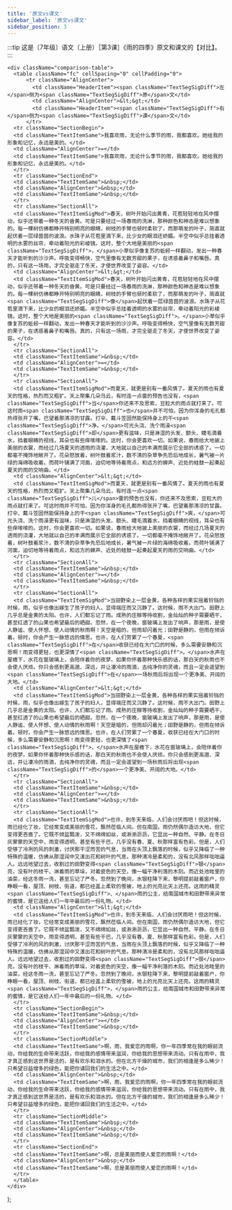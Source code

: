 ```yaml
---
title: '原文vs课文'
sidebar_label: '原文vs课文'
sidebar_position: 3
---
```


:::tip
这是〔7年级〕语文（上册）［第3课］《雨的四季》原文和课文的【对比】。
:::

    <div className="comparison-table">
      <table className="fc" cellSpacing="0" cellPadding="0">
          <tr className="AlignCenter">
            <td className="HeaderItem"><span className="TextSegSigDiff">左</span>侧为<span className="TextSegSigDiff">原</span>文</td>
            <td className="AlignCenter">&lt;&gt;</td>
            <td className="HeaderItem"><span className="TextSegSigDiff">右</span>侧为<span className="TextSegSigDiff">课</span>文</td>
          </tr>
      <tr className="SectionBegin">
      <td className="TextItemSame">我喜欢雨，无论什么季节的雨，我都喜欢。她给我的形象和记忆，永远是美的。</td>
      <td className="AlignCenter">=</td>
      <td className="TextItemSame">我喜欢雨，无论什么季节的雨，我都喜欢。她给我的形象和记忆，永远是美的。</td>
      </tr>
      <tr className="SectionEnd">
      <td className="TextItemSame">&nbsp;</td>
      <td className="AlignCenter">&nbsp;</td>
      <td className="TextItemSame">&nbsp;</td>
      </tr>
      <tr className="SectionAll">
      <td className="TextItemSigMod">春天，树叶开始闪出黄青，花苞轻轻地在风中摆动，似乎还带着一种冬天的昏黄。可是只要经过一场春雨的洗淋，那种颜色和神态是难以想象的。每一棵树仿佛都睁开特别明亮的眼睛，树枝的手臂也顿时柔软了，而那萌发的叶子，简直就起伏着一层绿茵茵的波浪。水珠子从花苞里滴下来，比少女的眼泪还娇媚。半空中似乎总挂着透明的水雾的丝帘，牵动着阳光的彩棱镜。这时，整个大地是美丽的<span className="TextSegSigDiff">，</span>小草似乎像复苏的蚯蚓一样翻动，发出一种春天才能听到的沙沙声。呼吸变得畅快，空气里像有无数芳甜的果子，在诱惑着鼻子和嘴唇。真的，只有这一场雨，才完全驱走了冬天，才使世界改变了姿容。</td>
      <td className="AlignCenter">&lt;&gt;</td>
      <td className="TextItemSigMod">春天，树叶开始闪出黄青，花苞轻轻地在风中摆动，似乎还带着一种冬天的昏黄。可是只要经过一场春雨的洗淋，那种颜色和神态是难以想象的。每一棵树仿佛都睁开特别明亮的眼睛，树枝的手臂也顿时柔软了，而那萌发的叶子，简直就<span className="TextSegSigDiff">像</span>起伏着一层绿茵茵的波浪。水珠子从花苞里滴下来，比少女的眼泪还娇媚。半空中似乎总挂着透明的水雾的丝帘，牵动着阳光的彩棱镜。这时，整个大地是美丽的<span className="TextSegSigDiff">。</span>小草似乎像复苏的蚯蚓一样翻动，发出一种春天才能听到的沙沙声。呼吸变得畅快，空气里像有无数芳甜的果子，在诱惑着鼻子和嘴唇。真的，只有这一场雨，才完全驱走了冬天，才使世界改变了姿容。</td>
      </tr>
      <tr className="SectionAll">
      <td className="TextItemSame">&nbsp;</td>
      <td className="AlignCenter">=</td>
      <td className="TextItemSame">&nbsp;</td>
      </tr>
      <tr className="SectionAll">
      <td className="TextItemSigMod">而夏天，就更是别有一番风情了。夏天的雨也有夏天的性格，热烈而又粗犷。天上聚集几朵乌云，有时连一点雷的预告也没有，<span className="TextSegSigDiff">当</span>你还来不及思索，豆粒大的雨点就打来了。可这时雨<span className="TextSegSigDiff">也</span>并不可怕，因为你浑身的毛孔都热得张开了嘴，巴望着那清凉的甘露。打伞、戴斗笠固然能保持身上的干<span className="TextSegSigDiff">净。</span>可光头浇、洗个雨澡<span className="TextSegSigDiff">却</span>更有滋味，只是淋湿的头发、额头、睫毛滴着水，挡着眼睛的视线，耳朵也有些痒嗦嗦的。这时，你会更喜欢一切。如果说，春雨给大地披上美丽的衣裳，而经过几场夏天的透雨的浇灌，大地就以自己的丰满而展示它全部的诱惑了。一切都毫不掩饰地敞开了。花朵怒放着，树叶鼓着浆汁，数不清的杂草争先恐后地成长，暑气被一片绿的海绵吸收着。而荷叶铺满了河面，迫切地等待着雨点，和远方的蝉声、近处的蛙鼓一起奏起夏天的雨的交响曲。</td>
      <td className="AlignCenter">&lt;&gt;</td>
      <td className="TextItemSigMod">而夏天，就更是别有一番风情了。夏天的雨也有夏天的性格，热烈而又粗犷。天上聚集几朵乌云，有时连一点<span className="TextSegSigDiff">儿</span>雷的预告也没有，你还来不及思索，豆粒大的雨点就打来了。可这时雨并不可怕，因为你浑身的毛孔都热得张开了嘴，巴望着那清凉的甘露。打伞、戴斗笠固然能保持身上的干<span className="TextSegSigDiff">爽，</span>可光头浇、洗个雨澡更有滋味，只是淋湿的头发、额头、睫毛滴着水，挡着眼睛的视线，耳朵也有些痒嗦嗦的。这时，你会更喜欢一切。如果说，春雨给大地披上美丽的衣裳，而经过几场夏天的透雨的浇灌，大地就以自己的丰满而展示它全部的诱惑了。一切都毫不掩饰地敞开了。花朵怒放着，树叶鼓着浆汁，数不清的杂草争先恐后地成长，暑气被一片绿的海绵吸收着。而荷叶铺满了河面，迫切地等待着雨点，和远方的蝉声、近处的蛙鼓一起奏起夏天的雨的交响曲。</td>
      </tr>
      <tr className="SectionAll">
      <td className="TextItemSame">&nbsp;</td>
      <td className="AlignCenter">=</td>
      <td className="TextItemSame">&nbsp;</td>
      </tr>
      <tr className="SectionAll">
      <td className="TextItemSigMod">当田野染上一层金黄，各种各样的果实摇着铃铛的时候，雨，似乎也像出嫁生了孩子的妇人，显得端庄而又沉静了。这时候，雨不大出门。田野上几乎总是金黄的太阳。也许，人们都忘记了雨。成熟的庄稼等待收割，金灿灿的种子需要晒干，甚至红透了的山果也希望最后的晒甜。忽然，在一个夜晚，窗玻璃上发出了响声，那是雨，是使人静谧、使人怀想、使人动情的秋雨啊！天空是暗的，但雨却闪着光；田野是静的，但雨在倾诉着。顿时，你会产生一脉悠远的情思。也许，在人们劳累了一个春夏，<span className="TextSegSigDiff">在</span>收获已经在大门口的时候，多么需要安静和沉思啊！雨变得更轻，也更深情了<span className="TextSegSigDiff">。</span>水声在屋檐下，水花在窗玻璃上，会陪伴着你的夜梦。如果你怀着那种快乐感的话，那白天的秋雨也不会使人厌烦。你只会感到更高邈、深远，并让凄冷的雨滴，去纯净你的灵魂，而且一定会遥望到<span className="TextSegSigDiff">在</span>一场秋雨后将出现一个更净美、开阔的大地。</td>
      <td className="AlignCenter">&lt;&gt;</td>
      <td className="TextItemSigMod">当田野染上一层金黄，各种各样的果实摇着铃铛的时候，雨，似乎也像出嫁生了孩子的妇人，显得端庄而又沉静了。这时候，雨不大出门。田野上几乎总是金黄的太阳。也许，人们都忘记了雨。成熟的庄稼等待收割，金灿灿的种子需要晒干，甚至红透了的山果也希望最后的晒甜。忽然，在一个夜晚，窗玻璃上发出了响声，那是雨，是使人静谧、使人怀想、使人动情的秋雨啊！天空是暗的，但雨却闪着光；田野是静的，但雨在倾诉着。顿时，你会产生一脉悠远的情思。也许，在人们劳累了一个春夏，收获已经在大门口的时候，多么需要安静和沉思啊！雨变得更轻，也更深情了<span className="TextSegSigDiff">，</span>水声在屋檐下，水花在窗玻璃上，会陪伴着你的夜梦。如果你怀着那种快乐感的话，那白天的秋雨也不会使人厌烦。你只会感到更高邈、深远，并让凄冷的雨滴，去纯净你的灵魂，而且一定会遥望到一场秋雨后将出现<span className="TextSegSigDiff">的</span>一个更净美、开阔的大地。</td>
      </tr>
      <tr className="SectionAll">
      <td className="TextItemSame">&nbsp;</td>
      <td className="AlignCenter">=</td>
      <td className="TextItemSame">&nbsp;</td>
      </tr>
      <tr className="SectionAll">
      <td className="TextItemSigMod">也许，到冬天来临，人们会讨厌雨吧！但这时候，雨已经化了妆，它经常变成美丽的雪花，飘然莅临人间。但在南国，雨仍然偶尔造访大地，但它变得更吝啬了。它既不倾盆瓢泼，又不绵绵如丝，或淅淅沥沥，它显出一种自然、平静。在冬日灰蒙蒙的天空中，雨变得透明，甚至有些干巴，几乎没有春、夏、秋那样富有色彩。但是，人们受够了冷冽的风的刺激，讨厌那干涩而苦的气息，当雨在头顶上飘落的时候，似乎又降临了一种特殊的温暖，仿佛从那湿润中又漾出花和树叶的气息。那种清冷是柔和的，没有北风那样咄咄逼人。远远地望过去，收割过的田野变得<span className="TextSegSigDiff">银</span>亮，没有叶的枝干、淋着雨的草垛，对着瓷色的天空，像一幅干净利落的木刻。而近处池畦里的油菜，经这冬雨一洗，甚至忘记了严冬。忽然到了晚间，水银柱降下来，黎明提前敲着窗户，你睁眼一看，屋顶、树枝、街道，都已经盖上柔软的雪被，地上的光亮比天上还亮。这雨的精灵<span className="TextSegSigDiff">、</span>雨的公主，给南国城市和田野带来异常的蜜情，是它送给人们一年中最后的一份礼物。</td>
      <td className="AlignCenter">&lt;&gt;</td>
      <td className="TextItemSigMod">也许，到冬天来临，人们会讨厌雨吧！但这时候，雨已经化了妆，它经常变成美丽的雪花，飘然莅临人间。但在南国，雨仍然偶尔造访大地，但它变得更吝啬了。它既不倾盆瓢泼，又不绵绵如丝，或淅淅沥沥，它显出一种自然、平静。在冬日灰蒙蒙的天空中，雨变得透明，甚至有些干巴，几乎没有春、夏、秋那样富有色彩。但是，人们受够了冷冽的风的刺激，讨厌那干涩而苦的气息，当雨在头顶上飘落的时候，似乎又降临了一种特殊的温暖，仿佛从那湿润中又漾出花和树叶的气息。那种清冷是柔和的，没有北风那样咄咄逼人。远远地望过去，收割过的田野变得<span className="TextSegSigDiff">很</span>亮，没有叶的枝干、淋着雨的草垛，对着瓷色的天空，像一幅干净利落的木刻。而近处池畦里的油菜，经这冬雨一洗，甚至忘记了严冬。忽然到了晚间，水银柱降下来，黎明提前敲着窗户，你睁眼一看，屋顶、树枝、街道，都已经盖上柔软的雪被，地上的光亮比天上还亮。这雨的精灵<span className="TextSegSigDiff">，</span>雨的公主，给南国城市和田野带来异常的蜜情，是它送给人们一年中最后的一份礼物。</td>
      </tr>
      <tr className="SectionBegin">
      <td className="TextItemSame">&nbsp;</td>
      <td className="AlignCenter">=</td>
      <td className="TextItemSame">&nbsp;</td>
      </tr>
      <tr className="SectionMiddle">
      <td className="TextItemSame">啊，雨，我爱恋的雨啊，你一年四季常在我的眼前流动，你给我的生命带来活跃，你给我的感情带来滋润，你给我的思想带来流动。只有在雨中，我才真正感到这世界是活的，是有欢乐和泪水的。但在北方干燥的城市，我们的相逢是多么稀少！只希望日益增多的绿色，能把你请回我们的生活之中。</td>
      <td className="AlignCenter">&nbsp;</td>
      <td className="TextItemSame">啊，雨，我爱恋的雨啊，你一年四季常在我的眼前流动，你给我的生命带来活跃，你给我的感情带来滋润，你给我的思想带来流动。只有在雨中，我才真正感到这世界是活的，是有欢乐和泪水的。但在北方干燥的城市，我们的相逢是多么稀少！只希望日益增多的绿色，能把你请回我们的生活之中。</td>
      </tr>
      <tr className="SectionMiddle">
      <td className="TextItemSame">&nbsp;</td>
      <td className="AlignCenter">&nbsp;</td>
      <td className="TextItemSame">&nbsp;</td>
      </tr>
      <tr className="SectionEnd">
      <td className="TextItemSame">啊，总是美丽而使人爱恋的雨啊！</td>
      <td className="AlignCenter">&nbsp;</td>
      <td className="TextItemSame">啊，总是美丽而使人爱恋的雨啊！</td>
      </tr>
      </table>
    </div>
);

<MyComponent />
